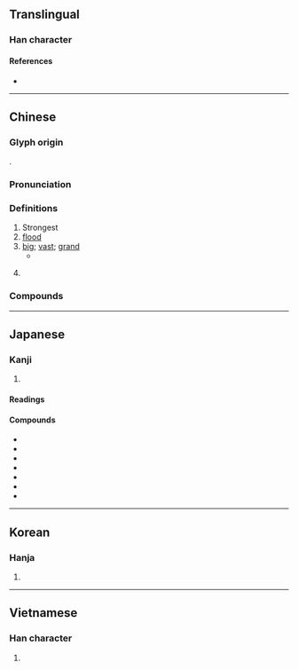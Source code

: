 {{also|洚}}
{{character info}}
==Translingual==

===Han character===
{{Han char|rn=85|rad=水|as=06|sn=9|four=34181|canj=ETC|ids=⿰氵共}}

====References====
* {{Han ref|kx=0621.210|dkj=17402|dj=1017.130|hdz=31602.040|uh=6D2A|ud=27946|bh=AC78|bd=44152}}

----

==Chinese==
{{zh-forms}}
{{zh-wp|zh|yue:洪氏|nan:Âng (sèⁿ)}}

===Glyph origin===
{{Han etym}}
{{Han compound|水|t1=water|共|c2=p|c1=s|ls=psc}}.

===Pronunciation===
{{zh-pron
|m=hóng
|m-s=
|c=hung4
|c-t=
|g=
|h=pfs=fùng
|j=
|mb=ǒ̤ng
|md=hùng
|mn=âng/hông
|mn_note=âng - vernacular (incl. surname); hông - literary
|mn-t=hong5/ang5
|mn-t_note=ang5 - surname
|w=3hhon
|x=
|mc=y
|oc=y
|cat=n,a,pn
}}

===Definitions===
{{zh-hanzi}}

# Strongest
# [[flood]]
# [[big]]; [[vast]]; [[grand]]
#* {{zh-x|天地 玄黄，宇宙 洪荒。|The sky was black and earth yellow; space and time '''vast''', limitless.|ref=Qianziwen}}
# {{surname|zh}}
#: {{zh-x|^洪 ^秀-全|{{w|Hong Xiuquan}}}}

===Compounds===
{{zh-der|洪波|洪大|洪都拉斯|洪恩|洪峰|洪福|洪荒|洪亮|洪量|洪流|烘爐|洪水|洪水猛獸|洪濤|洪災|洪鐘|寬洪大量|付諸洪喬|寬洪海量|寬洪大度|山洪|大洪水|寬洪|分洪|洪剛|洪喬擲水|洪幫|洪門|洪淵|洪憲帝制|洪烈|洪武正韻|排洪溢道|洪荒時代|攔洪壩|洪範|洪喬之誤|泄洪|洪爐|洪生|疏洪道|洪覆|洪河|發洪|洪音|洪波滾雪|洪規|暴洪|洪澤湖|洪誓|洩洪|洪鈞|洪憲|洪飲|洪鍾|洪軌|洪積層|洪積世|洪爐燎髮|洪武|洪業|洪惟|洪化|洪基|洪福齊天|溢洪道|朱洪武|阿洪|蓄洪|齊天洪福|防洪|洪山|洪澇|洪湖|洪關|洪春|洪善|洪泉|洪山嘴|景洪|阿洪魯庫木|洪聖|洪聖爺}}

----

==Japanese==

===Kanji===
{{ja-kanji|grade=c|rs=水06}}

# {{rfdef|ja|sort=水06}}

====Readings====
{{ja-readings
|goon=ぐ
|kanon=こう
|kun=おおみず-
}}

====Compounds====
* {{ja-r|洪%牙%利|^ハン%ガ%リー}}
* {{ja-r|洪水|こうずい}}
* {{ja-r|洪積|こうせき}}
* {{ja-r|洪積世|こうせきせい}}
* {{ja-r|洪積層|こうせきそう}}
* {{ja-r|洪大|こうだい}}
* {{ja-r|日洪親善|^にっこう しんぜん}}

----

==Korean==

===Hanja===
{{ko-hanja|hangeul=홍|eumhun=|rv=hong|mr=hong|y=hong}}

# {{rfdef|ko|sort=水06}}

----

==Vietnamese==

===Han character===
{{vi-readings|reading=hồng, hòng|rs=水06}}

# {{rfdef|vi|sort=水06}}